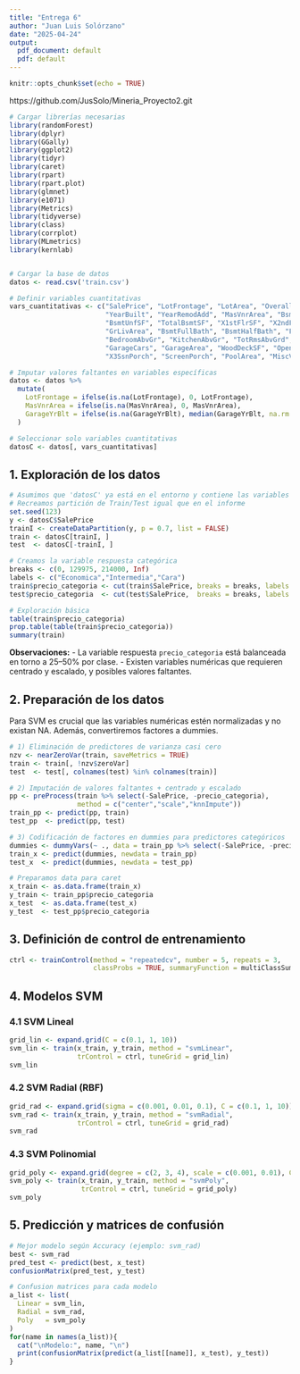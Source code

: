 ```yaml
---
title: "Entrega 6"
author: "Juan Luis Solórzano"
date: "2025-04-24"
output:
  pdf_document: default
  pdf: default
---
```


```r
knitr::opts_chunk$set(echo = TRUE)
```

https://github.com/JusSolo/Mineria_Proyecto2.git 


```r
# Cargar librerías necesarias
library(randomForest)
library(dplyr)
library(GGally)
library(ggplot2)
library(tidyr)
library(caret)
library(rpart)
library(rpart.plot)
library(glmnet)
library(e1071)
library(Metrics)
library(tidyverse)
library(class)
library(corrplot)
library(MLmetrics)
library(kernlab)


# Cargar la base de datos
datos <- read.csv('train.csv')

# Definir variables cuantitativas
vars_cuantitativas <- c("SalePrice", "LotFrontage", "LotArea", "OverallQual", "OverallCond", 
                        "YearBuilt", "YearRemodAdd", "MasVnrArea", "BsmtFinSF1", "BsmtFinSF2", 
                        "BsmtUnfSF", "TotalBsmtSF", "X1stFlrSF", "X2ndFlrSF", "LowQualFinSF", 
                        "GrLivArea", "BsmtFullBath", "BsmtHalfBath", "FullBath", "HalfBath", 
                        "BedroomAbvGr", "KitchenAbvGr", "TotRmsAbvGrd", "Fireplaces", "GarageYrBlt", 
                        "GarageCars", "GarageArea", "WoodDeckSF", "OpenPorchSF", "EnclosedPorch", 
                        "X3SsnPorch", "ScreenPorch", "PoolArea", "MiscVal", "MoSold", "YrSold")

# Imputar valores faltantes en variables específicas
datos <- datos %>%
  mutate(
    LotFrontage = ifelse(is.na(LotFrontage), 0, LotFrontage),
    MasVnrArea = ifelse(is.na(MasVnrArea), 0, MasVnrArea),
    GarageYrBlt = ifelse(is.na(GarageYrBlt), median(GarageYrBlt, na.rm = TRUE), GarageYrBlt)
  )

# Seleccionar solo variables cuantitativas
datosC <- datos[, vars_cuantitativas]
```





## 1. Exploración de los datos

```r
# Asumimos que 'datosC' ya está en el entorno y contiene las variables predictoras y SalePrice
# Recreamos partición de Train/Test igual que en el informe
set.seed(123)
y <- datosC$SalePrice
trainI <- createDataPartition(y, p = 0.7, list = FALSE)
train <- datosC[trainI, ]
test  <- datosC[-trainI, ]

# Creamos la variable respuesta categórica
breaks <- c(0, 129975, 214000, Inf)
labels <- c("Economica","Intermedia","Cara")
train$precio_categoria <- cut(train$SalePrice, breaks = breaks, labels = labels, include.lowest = TRUE)
test$precio_categoria  <- cut(test$SalePrice,  breaks = breaks, labels = labels, include.lowest = TRUE)

# Exploración básica
table(train$precio_categoria)
prop.table(table(train$precio_categoria))
summary(train)
```

**Observaciones:**
- La variable respuesta `precio_categoria` está balanceada en torno a 25–50% por clase.
- Existen variables numéricas que requieren centrado y escalado, y posibles valores faltantes.

## 2. Preparación de los datos

Para SVM es crucial que las variables numéricas estén normalizadas y no existan NA. Además, convertiremos factores a dummies.

```r
# 1) Eliminación de predictores de varianza casi cero
nzv <- nearZeroVar(train, saveMetrics = TRUE)
train <- train[, !nzv$zeroVar]
test  <- test[, colnames(test) %in% colnames(train)]

# 2) Imputación de valores faltantes + centrado y escalado
pp <- preProcess(train %>% select(-SalePrice, -precio_categoria),
                 method = c("center","scale","knnImpute"))
train_pp <- predict(pp, train)
test_pp  <- predict(pp, test)

# 3) Codificación de factores en dummies para predictores categóricos
dummies <- dummyVars(~ ., data = train_pp %>% select(-SalePrice, -precio_categoria))
train_x <- predict(dummies, newdata = train_pp)
test_x  <- predict(dummies, newdata = test_pp)

# Preparamos data para caret
x_train <- as.data.frame(train_x)
y_train <- train_pp$precio_categoria
x_test  <- as.data.frame(test_x)
y_test  <- test_pp$precio_categoria
```

## 3. Definición de control de entrenamiento

```r
ctrl <- trainControl(method = "repeatedcv", number = 5, repeats = 3,
                     classProbs = TRUE, summaryFunction = multiClassSummary)
```

## 4. Modelos SVM

### 4.1 SVM Lineal

```r
grid_lin <- expand.grid(C = c(0.1, 1, 10))
svm_lin <- train(x_train, y_train, method = "svmLinear",
                 trControl = ctrl, tuneGrid = grid_lin)
svm_lin
```

### 4.2 SVM Radial (RBF)

```r
grid_rad <- expand.grid(sigma = c(0.001, 0.01, 0.1), C = c(0.1, 1, 10))
svm_rad <- train(x_train, y_train, method = "svmRadial",
                 trControl = ctrl, tuneGrid = grid_rad)
svm_rad
```

### 4.3 SVM Polinomial

```r
grid_poly <- expand.grid(degree = c(2, 3, 4), scale = c(0.001, 0.01), C = c(0.1, 1, 10))
svm_poly <- train(x_train, y_train, method = "svmPoly",
                  trControl = ctrl, tuneGrid = grid_poly)
svm_poly
```



## 5. Predicción y matrices de confusión

```r
# Mejor modelo según Accuracy (ejemplo: svm_rad)
best <- svm_rad
pred_test <- predict(best, x_test)
confusionMatrix(pred_test, y_test)
```

```r
# Confusion matrices para cada modelo
a_list <- list(
  Linear = svm_lin,
  Radial = svm_rad,
  Poly   = svm_poly
)
for(name in names(a_list)){
  cat("\nModelo:", name, "\n")
  print(confusionMatrix(predict(a_list[[name]], x_test), y_test))
}
```










